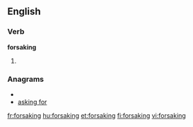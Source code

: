 ==English==

===Verb===
'''forsaking'''

# {{present participle of|[[forsake]]}}

===Anagrams===
* {{alphagram|afgiknors}}
* [[asking for#English|asking for]]


[[fr:forsaking]]
[[hu:forsaking]]
[[et:forsaking]]
[[fi:forsaking]]
[[vi:forsaking]]